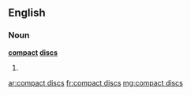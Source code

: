 ==English==

===Noun===
'''[[compact]] [[disc]]s'''

# {{plural of|compact disc}}

[[ar:compact discs]]
[[fr:compact discs]]
[[mg:compact discs]]